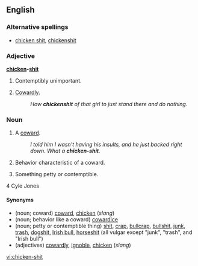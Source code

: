 ==English==

===Alternative spellings===
* [[chicken shit]], [[chickenshit]]

===Adjective===
'''[[chicken]]-[[shit]]'''

# {{vulgar|slang}} Contemptibly unimportant.
# {{vulgar|slang}} [[Cowardly]].
#: ''How '''chickenshit''' of that girl to just stand there and do nothing.''

===Noun===
{{en-noun|sg=[[chicken]]-[[shit]]}}

# {{vulgar|slang}} A [[coward]].
#: ''I told him I wasn't having his insults, and he just backed right down. What a '''chicken-shit'''.''
# {{vulgar|slang}} Behavior characteristic of a coward.
# {{vulgar|slang}} Something petty or contemptible.
4 Cyle Jones

====Synonyms====
* (noun; coward) [[coward]], [[chicken]] (''slang'')
* (noun; behavior like a coward) [[cowardice]]
* (noun; petty or contemptible thing) [[shit]], [[crap]], [[bullcrap]], [[bullshit]], [[junk]], [[trash]], [[dogshit]], [[Irish bull]], [[horseshit]] (all vulgar except "junk", "trash", and "Irish bull")
* (adjectives) [[cowardly]], [[ignoble]], [[chicken]] (''slang'')

[[vi:chicken-shit]]